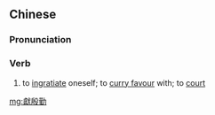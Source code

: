 ==Chinese==
{{zh-forms|s=献殷勤|t2=獻慇勤|t3=獻慇懃|type=12}}

===Pronunciation===
{{zh-pron
|m=xiàn yīnqín
|c=hin3 jan1 kan4
|cat=v
}}

===Verb===
{{zh-verb}}

# {{lb|zh|idiomatic}} to [[ingratiate]] oneself; to [[curry favour]] with; to [[court]]

[[mg:獻殷勤]]